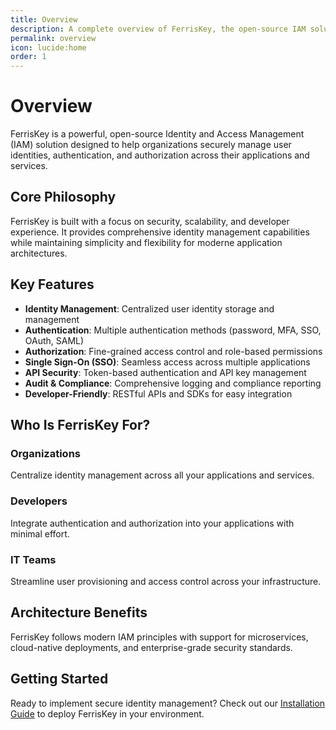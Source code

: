 ```yaml
---
title: Overview
description: A complete overview of FerrisKey, the open-source IAM solution for identity and access management.
permalink: overview
icon: lucide:home
order: 1
---
```


# Overview

FerrisKey is a powerful, open-source Identity and Access Management (IAM) solution designed to help organizations securely manage user identities, authentication, and authorization across their applications and services.

## Core Philosophy

FerrisKey is built with a focus on security, scalability, and developer experience. It provides comprehensive identity management capabilities while maintaining simplicity and flexibility for moderne application architectures.

## Key Features
- **Identity Management**: Centralized user identity storage and management
- **Authentication**: Multiple authentication methods (password, MFA, SSO, OAuth, SAML)
- **Authorization**: Fine-grained access control and role-based permissions
- **Single Sign-On (SSO)**: Seamless access across multiple applications
- **API Security**: Token-based authentication and API key management
- **Audit & Compliance**: Comprehensive logging and compliance reporting
- **Developer-Friendly**: RESTful APIs and SDKs for easy integration

## Who Is FerrisKey For?

### Organizations
Centralize identity management across all your applications and services.

### Developers
Integrate authentication and authorization into your applications with minimal effort.

### IT Teams

Streamline user provisioning and access control across your infrastructure.

## Architecture Benefits
FerrisKey follows modern IAM principles with support for microservices, cloud-native deployments, and enterprise-grade security standards.

## Getting Started
Ready to implement secure identity management? Check out our [Installation Guide](/docs/welcome/installation) to deploy FerrisKey in your environment.
